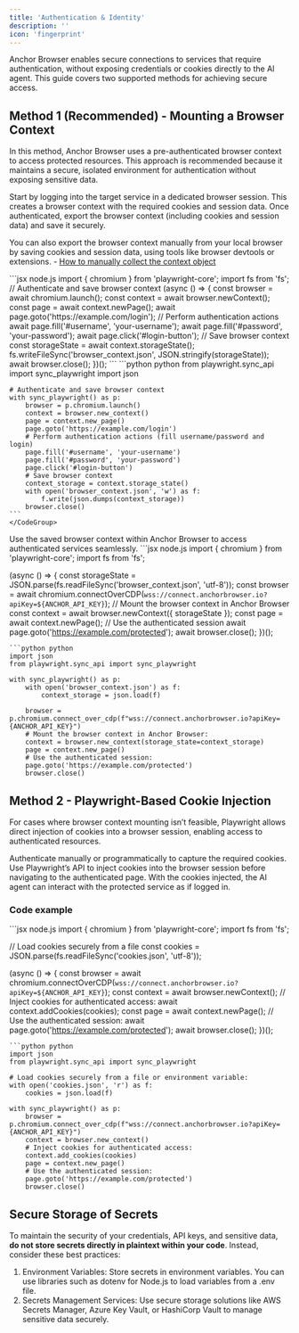 ```yaml
---
title: 'Authentication & Identity'
description: ''
icon: 'fingerprint'
---
```


Anchor Browser enables secure connections to services that require authentication, without exposing credentials or cookies directly to the AI agent. This guide covers two supported methods for achieving secure access.

## Method 1 (Recommended) - Mounting a Browser Context

In this method, Anchor Browser uses a pre-authenticated browser context to access protected resources. This approach is recommended because it maintains a secure, isolated environment for authentication without exposing sensitive data.

<Steps>
<Step title="Authenticate Once">
Start by logging into the target service in a dedicated browser session. This creates a browser context with the required cookies and session data.

</Step>
<Step title="Export Browser Context">
Once authenticated, export the browser context (including cookies and session data) and save it securely.

<Note> You can also export the browser context manually from your local browser by saving cookies and session data, using tools like browser devtools or extensions. - [How to manually collect the context object](https://chatgpt.com/share/6728a581-2030-800a-8f1b-9afd8297e0f1) </Note>

  <Accordion title="Code example - Generate and store a browser context"> 
    <CodeGroup>
    ```jsx node.js
    import { chromium } from 'playwright-core';
    import fs from 'fs';
    // Authenticate and save browser context
    (async () => {
    const browser = await chromium.launch();
    const context = await browser.newContext();
    const page = await context.newPage();
    await page.goto('https://example.com/login');
    // Perform authentication actions
    await page.fill('#username', 'your-username');
    await page.fill('#password', 'your-password');
    await page.click('#login-button');
    // Save browser context
    const storageState = await context.storageState();
    fs.writeFileSync('browser_context.json', JSON.stringify(storageState));
    await browser.close();
    })();
    ```
    ```python python
    from playwright.sync_api import sync_playwright
    import json

    # Authenticate and save browser context
    with sync_playwright() as p:
        browser = p.chromium.launch()
        context = browser.new_context()
        page = context.new_page()
        page.goto('https://example.com/login')
        # Perform authentication actions (fill username/password and login)
        page.fill('#username', 'your-username')
        page.fill('#password', 'your-password')
        page.click('#login-button')
        # Save browser context
        context_storage = context.storage_state()
        with open('browser_context.json', 'w') as f:
            f.write(json.dumps(context_storage))
        browser.close()
    ```
    </CodeGroup>
  </Accordion>

</Step>
<Step title="Mount in Anchor Browser">
Use the saved browser context within Anchor Browser to access authenticated services seamlessly.

<CodeGroup>
```jsx node.js
import { chromium } from 'playwright-core';
import fs from 'fs';

(async () => {
    const storageState = JSON.parse(fs.readFileSync('browser_context.json', 'utf-8'));
    const browser = await chromium.connectOverCDP(`wss://connect.anchorbrowser.io?apiKey=${ANCHOR_API_KEY}`);
    // Mount the browser context in Anchor Browser
    const context = await browser.newContext({ storageState });
    const page = await context.newPage();
    // Use the authenticated session
    await page.goto('https://example.com/protected');
    await browser.close();
})();

```
```python python
import json
from playwright.sync_api import sync_playwright

with sync_playwright() as p:
    with open('browser_context.json') as f:
        context_storage = json.load(f)

    browser = p.chromium.connect_over_cdp(f"wss://connect.anchorbrowser.io?apiKey={ANCHOR_API_KEY}")
    # Mount the browser context in Anchor Browser:
    context = browser.new_context(storage_state=context_storage)
    page = context.new_page()
    # Use the authenticated session:
    page.goto('https://example.com/protected')
    browser.close()
```
</CodeGroup>

</Step>
</Steps>

## Method 2 - Playwright-Based Cookie Injection

For cases where browser context mounting isn’t feasible, Playwright allows direct injection of cookies into a browser session, enabling access to authenticated resources.

<Steps>

<Step title="Obtain Authentication Cookies">
Authenticate manually or programmatically to capture the required cookies.
</Step>
<Step title="Inject Cookies into Playwright Session">
Use Playwright’s API to inject cookies into the browser session before navigating to the authenticated page.
</Step>
<Step title="Access Resources">
With the cookies injected, the AI agent can interact with the protected service as if logged in.

### Code example
<CodeGroup>
```jsx node.js
import { chromium } from 'playwright-core';
import fs from 'fs';

// Load cookies securely from a file
const cookies = JSON.parse(fs.readFileSync('cookies.json', 'utf-8'));

(async () => {
  const browser = await chromium.connectOverCDP(`wss://connect.anchorbrowser.io?apiKey=${ANCHOR_API_KEY}`);
  const context = await browser.newContext();
  // Inject cookies for authenticated access:
  await context.addCookies(cookies);
  const page = await context.newPage();
  // Use the authenticated session:
  await page.goto('https://example.com/protected'); 
  await browser.close();
})();
```
```python python
import json
from playwright.sync_api import sync_playwright

# Load cookies securely from a file or environment variable:
with open('cookies.json', 'r') as f:
    cookies = json.load(f)

with sync_playwright() as p:
    browser = p.chromium.connect_over_cdp(f"wss://connect.anchorbrowser.io?apiKey={ANCHOR_API_KEY}")
    context = browser.new_context()
    # Inject cookies for authenticated access:
    context.add_cookies(cookies) 
    page = context.new_page()
    # Use the authenticated session:
    page.goto('https://example.com/protected')
    browser.close()
```
</CodeGroup>
</Step>
</Steps>

## Secure Storage of Secrets

To maintain the security of your credentials, API keys, and sensitive data, **do not store secrets directly in plaintext within your code**. Instead, consider these best practices:

1. Environment Variables: Store secrets in environment variables. You can use libraries such as dotenv for Node.js to load variables from a .env file.
2. Secrets Management Services: Use secure storage solutions like AWS Secrets Manager, Azure Key Vault, or HashiCorp Vault to manage sensitive data securely.
